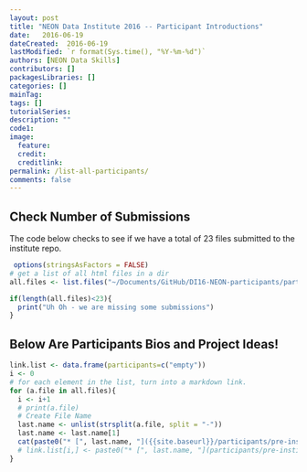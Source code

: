 ```yaml
---
layout: post
title: "NEON Data Institute 2016 -- Participant Introductions"
date:   2016-06-19
dateCreated:  2016-06-19
lastModified: `r format(Sys.time(), "%Y-%m-%d")`
authors: [NEON Data Skills]
contributors: []
packagesLibraries: []
categories: []
mainTag: 
tags: []
tutorialSeries:
description: ""
code1:  
image:
  feature: 
  credit: 
  creditlink:
permalink: /list-all-participants/
comments: false
---
```


## Check Number of Submissions

The code below checks to see if we have a total of 23 files submitted to the 
institute repo.

```r
 options(stringsAsFactors = FALSE)
# get a list of all html files in a dir
all.files <- list.files("~/Documents/GitHub/DI16-NEON-participants/participants/pre-institute3-rmd/", pattern="\\.html$")

if(length(all.files)<23){
  print("Uh Oh - we are missing some submissions")
}


```

## Below Are Participants Bios and Project Ideas!

```r
link.list <- data.frame(participants=c("empty"))
i <- 0
# for each element in the list, turn into a markdown link.
for (a.file in all.files){ 
  i <- i+1
  # print(a.file)
  # Create File Name
  last.name <- unlist(strsplit(a.file, split = "-"))
  last.name <- last.name[1]
  cat(paste0("* [", last.name, "]({{site.baseurl}}/participants/pre-institute3-rmd/", a.file, ") \n"))
  # link.list[i,] <- paste0("* [", last.name, "](participants/pre-institute3-rmd/", a.file, ") \n")
}

```
